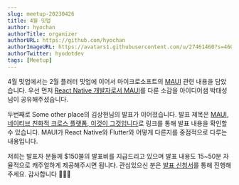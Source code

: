 ```yaml
---
slug: meetup-20230426
title: 4월 밋업
author: hyochan
authorTitle: organizer
authorURL: https://github.com/hyochan
authorImageURL: https://avatars1.githubusercontent.com/u/27461460?s=460&u=b5860875e26d33fd70fd210f4ea74f81cdf9d99b&v=4
authorTwitter: hyodotdev
tags: [Meetup]
---
```



4월 밋업에서는 2월 플러터 밋업에 이어서 마이크로소프트의 [MAUI](https://learn.microsoft.com/en-us/dotnet/maui/what-is-maui?view=net-maui-7.0) 관련 내용을 담았습니다. 우선 먼저 [React Native 개발자로서 MAUI](https://www.youtube.com/watch?v=9JKgfVz_Q_4)를 다룬 소감을 아이디어샘 박태성님이 공유해주셨습니다.

두번째로 Some other place의 김상현님의 발표가 이어졌습니다. 발표 제목은 [MAUI, 네이티브 친화적 크로스 플랫폼, 이것이 그것입니다](https://www.youtube.com/watch?v=LgO6KIHc5OU)로 링크를 통해 발표 내용을 확인할 수 있습니다. MAUI가 React Native와 Flutter와 어떻게 다른지를 중점적으로 다루는 내용입니다.

저희는 발표자 분들께 $150불의 발표비를 지급드리고 있으며 발표 내용도 15~50분 자율적으로 캐주얼하게 제공해주시면 됩니다. 관심있으신 분은 [발표 신청서](https://forms.gle/x6oAt28FnepAAJtp6)를 통해 진행해주세요. 감사합니다 🙇🏻‍♂️

<AdFitMobileBanner
  unit="DAN-kjanuOssm1H2Rd7Z"
  className="adfit-middle-mobile-2023-04-26"
/>

